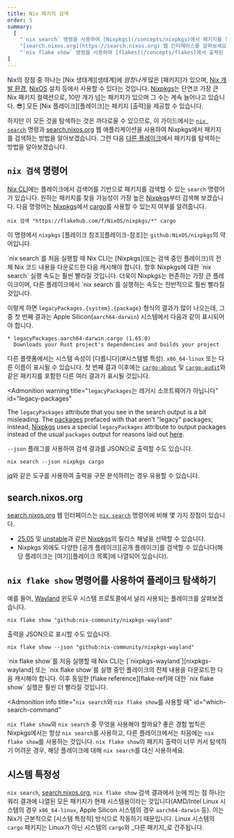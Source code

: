 ```yaml
---
title: Nix 패키지 검색
order: 5
summary:
  [
    "`nix search` 명령을 사용하여 [Nixpkgs](/concepts/nixpkgs)에서 패키지를 찾으세요.",
    "[search.nixos.org](https://search.nixos.org) 웹 인터페이스를 살펴보세요.",
    "`nix flake show` 명령을 사용하여 [flakes](/concepts/flakes)에서 출력된 패키지를 살펴보세요.",
]
---
```


Nix의 장점 중 하나는 [Nix 생태계][생태계]에 *엄청나게* 많은 [패키지]가 있으며, [Nix 개발 환경][env], [NixOS][nixos] 설치 등에서 사용할 수 있다는 것입니다.
[Nixpkgs]는 단연코 가장 큰 Nix 패키지 컬렉션으로, 10만 개가 넘는 패키지가 있으며 그 수는 계속 늘어나고 있습니다. :sunglasses:] 모든 [Nix 플레이크][플레이크]는 패키지 [출력]을 제공할 수 있습니다.

하지만 이 모든 것을 탐색하는 것은 까다로울 수 있으므로, 이 가이드에서는 [`nix search`][nix-search] 명령과 [search.nixos.org][search] 웹 애플리케이션을 사용하여 Nixpkgs에서 패키지를 검색하는 방법을 알아보겠습니다.
그런 다음 [다른 플레이크](#nix-flake-show)에서 패키지를 탐색하는 방법을 알아보겠습니다.

## `nix 검색` 명령어

[Nix CLI][nix]에는 플레이크에서 검색어를 기반으로 패키지를 검색할 수 있는 `search` 명령어가 있습니다.
원하는 패키지를 찾을 가능성이 가장 높은 [Nixpkgs]부터 검색해 보겠습니다.
다음 명령어는 [Nixpkgs]에서 [cargo]를 사용할 수 있는지 여부를 알려줍니다.

```shell title="검색어로 cargo를 사용하여 Nixpkgs 검색"
nix 검색 "https://flakehub.com/f/NixOS/nixpkgs/*" cargo
```

이 명령에서 `nixpkgs` [플레이크 참조][플레이크-참조]는 `github:NixOS/nixpkgs`의 약어입니다.

<Admonition warning title="시간이 좀 걸릴 수 있습니다" id="nix-search">
  `nix search`를 처음 실행할 때 Nix CLI는 [Nixpkgs](또는 검색 중인 플레이크)의 전체 Nix 코드 내용을 다운로드한 다음 캐시해야 합니다. 향후 Nixpkgs에 대한 `nix search` 실행 속도는 훨씬 빨라질 것입니다. 더욱이 Nixpkgs는 현존하는 가장 큰 플레이크이며, 다른 플레이크에서 `nix search`를 실행하는 속도는 전반적으로 훨씬 빨라질 것입니다.
</Admonition>

이렇게 하면 `legacyPackages.{system}.{package}` 형식의 결과가 많이 나오는데, 그 중 첫 번째 결과는 Apple Silicon(`aarch64-darwin`) 시스템에서 다음과 같이 표시되어야 합니다.

```shell title="Example search result"
* legacyPackages.aarch64-darwin.cargo (1.65.0)
  Downloads your Rust project's dependencies and builds your project
```

다른 플랫폼에서는 시스템 속성이 [다릅니다](#시스템별 특성). `x86_64-linux` 또는 다른 이름이 표시될 수 있습니다.
첫 번째 결과 이후에는 [`cargo-about`][cargo-about] 및 [`cargo-audit`][cargo-audit]와 같은 패키지를 포함한 다른 여러 결과가 표시될 것입니다.

<Admonition
  warning
  title="`legacyPackages`는 레거시 소프트웨어가 아닙니다"
  id="legacy-packages"
>
  The `legacyPackages` attribute that you see in the search output is a bit
  misleading. The [packages] prefaced with that aren't "legacy" packages;
  instead, [Nixpkgs] uses a special `legacyPackages` attribute to output
  packages instead of the usual `packages` output for reasons laid out
  [here][legacy-comment].
</Admonition>

`--json` 플래그를 사용하여 검색 결과를 JSON으로 출력할 수도 있습니다.

```shell title="Output search results as JSON"
nix search --json nixpkgs cargo
```

[jq]와 같은 도구를 사용하여 출력을 구문 분석하려는 경우 유용할 수 있습니다.

## search.nixos.org

[search.nixos.org][search] 웹 인터페이스는 [`nix search`](#nix-search-command) 명령어에 비해 몇 가지 장점이 있습니다.

- [25.05] 및 [unstable]과 같은 [Nixpkgs]의 릴리스 채널을 선택할 수 있습니다.
- Nixpkgs 외에도 다양한 [공개 플레이크][공개 플레이크]를 검색할 수 있습니다(해당 플레이크는 [여기][플레이크 목록]에 나열되어 있습니다).

## `nix flake show` 명령어를 사용하여 플레이크 탐색하기
예를 들어, [Wayland] 윈도우 시스템 프로토콜에서 널리 사용되는 플레이크를 살펴보겠습니다.

```shell title="Display the flake outputs for the nixpkgs-wayland flake"
nix flake show "github:nix-community/nixpkgs-wayland"
```

출력을 JSON으로 표시할 수도 있습니다.

```shell title="Display the flake outputs for the nixpkgs-wayland flake as JSON"
nix flake show --json "github:nix-community/nixpkgs-wayland"
```

<Admonition warning title="시간이 좀 걸릴 수 있습니다" id="nix-search">
  `nix flake show`를 처음 실행할 때 Nix CLI는 [`nixpkgs-wayland`][nixpkgs-wayland] 또는 `nix flake show`를 실행 중인 플레이크의 전체 내용을 다운로드한 다음 캐시해야 합니다. 이후 동일한 [flake reference][flake-ref]에 대한 `nix flake show` 실행은 훨씬 더 빨라질 것입니다.
</Admonition>

<Admonition
  info
  title="`nix search`와 `nix flake show`를 사용할 때"
  id="which-search-command"
>
  `nix flake show`와 `nix search` 중 무엇을 사용해야 할까요? 좋은 경험 법칙은
Nixpkgs에서는 항상 `nix search`를 사용하고, 다른 플레이크에서는 처음에는 `nix flake show`를 사용하는 것입니다.
`nix flake show`의 패키지 출력이 너무 커서 탐색하기 어려운 경우,
해당 플레이크에 대해 `nix search`를 대신 사용하세요.
</Admonition>

## 시스템 특정성

`nix search`, [search.nixos.org][search], `nix flake show` 검색 결과에서 눈에 띄는 점 하나는 쿼리 결과에 나열된 모든 패키지가 현재 시스템용이라는 것입니다(AMD/Intel Linux 시스템의 경우 `x86_64-linux`, Apple Silicon 시스템의 경우 `aarch64-darwin` 등).
이는 Nix가 근본적으로 [시스템 특정적] 방식으로 작동하기 때문입니다.
Linux 시스템의 `cargo` 패키지는 Linux가 아닌 시스템의 `cargo`와 _다른 패키지_로 간주됩니다.

[25.05]: https://github.com/nixOS/nixpkgs/tree/25.05
[cargo]: https://github.com/rust-lang/cargo
[cargo-about]: https://github.com/EmbarkStudios/cargo-about
[cargo-audit]: https://github.com/RustSec/rustsec/tree/main/cargo-audit
[cargo-edit]: https://github.com/killercup/cargo-edit
[ecosystem]: /concepts/ecosystem
[env]: /concepts/dev-env
[flake-ref]: /concepts/flakes#references
[flakes]: /concepts/flakes
[flakes-list]: https://github.com/NixOS/nixos-search/blob/main/flakes/manual.toml
[jq]: https://stedolan.github.io/jq
[legacy-comment]: https://github.com/NixOS/nixpkgs/blob/fcc8ff7cc271c9652623dae2a9fcd1ba49232b57/flake.nix#L47-L55
[nix]: /concepts/nix
[nix-search]: https://nixos.org/manual/nix/stable/command-ref/new-cli/nix3-search
[nixos]: /concepts/nixos
[nixpkgs]: /concepts/nixpkgs
[nixpkgs-wayland]: https://github.com/nix-community/nixpkgs-wayland
[outputs]: /concepts/flakes#outputs
[packages]: /concepts/packages
[pkg]: /concepts/package-management
[public-flakes]: https://search.nixos.org/flakes
[search]: https://search.nixos.org
[system-specific]: /concepts/system-specificity
[unstable]: https://github.com/nixOS/nixpkgs/tree/nixpkgs-unstable
[wayland]: https://wayland.freedesktop.org

